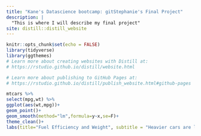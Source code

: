 ```yaml
---
title: "Kane's Datascience bootcamp: gitStephanie's Final Project"
description: |
  "This is where I will describe my final project"
site: distill::distill_website
---
```


```r
knitr::opts_chunk$set(echo = FALSE)
library(tidyverse)
library(ggthemes)
# Learn more about creating websites with Distill at:
# https://rstudio.github.io/distill/website.html

# Learn more about publishing to GitHub Pages at:
# https://rstudio.github.io/distill/publish_website.html#github-pages

```

```r
mtcars %>% 
select(mpg,wt) %>% 
ggplot(aes(wt,mpg))+
geom_point()+
geom_smooth(method="lm",formula=y~x,se=F)+
theme_clean()+
labs(title="Fuel Efficiency and Weight", subtitle = "Heavier cars are less fuel efficient",x="Weight (1000s of lbs)", y="MPG", caption="Henderson and Vellerman (1981)")

```


